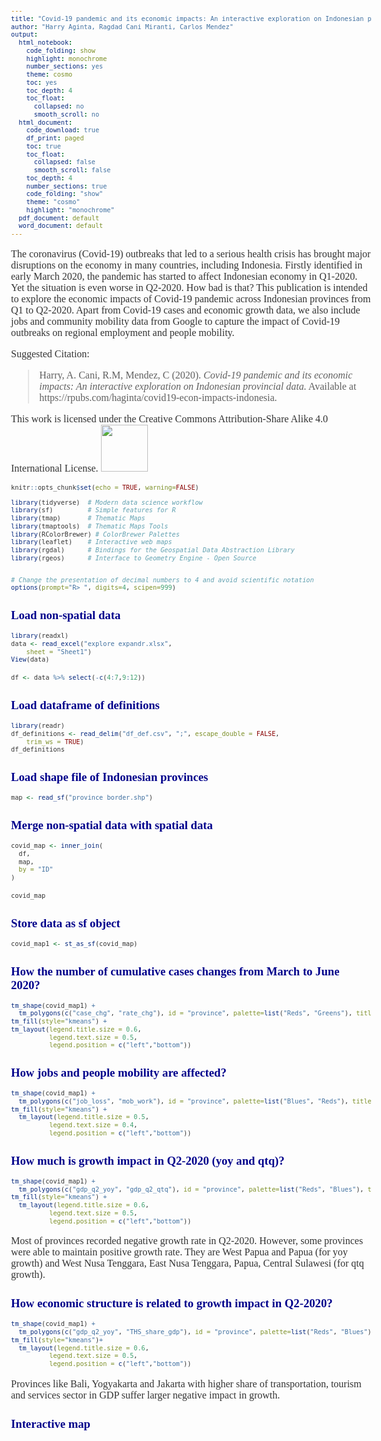 ```yaml
---
title: "Covid-19 pandemic and its economic impacts: An interactive exploration on Indonesian provincial data"
author: "Harry Aginta, Ragdad Cani Miranti, Carlos Mendez"
output:
  html_notebook:
    code_folding: show
    highlight: monochrome
    number_sections: yes
    theme: cosmo
    toc: yes
    toc_depth: 4
    toc_float:
      collapsed: no
      smooth_scroll: no
  html_document:
    code_download: true
    df_print: paged
    toc: true
    toc_float:
      collapsed: false
      smooth_scroll: false
    toc_depth: 4
    number_sections: true
    code_folding: "show"
    theme: "cosmo"
    highlight: "monochrome"
  pdf_document: default
  word_document: default
---
```



<style>
h1.title {font-size: 18pt; color: DarkBlue;} 
body, h1, h2, h3, h4 {font-family: "Palatino", serif;}
body {font-size: 12pt;}
/* Headers */
h1,h2,h3,h4,h5,h6{font-size: 14pt; color: #00008B;}
body {color: #333333;}
a, a:hover {color: #8B3A62;}
pre {font-size: 12px;}
</style>

The coronavirus (Covid-19) outbreaks that led to a serious health crisis has brought major disruptions on the economy in many countries, including Indonesia. Firstly identified in early March 2020, the pandemic has started to affect Indonesian economy in Q1-2020. Yet the situation is even worse in Q2-2020. How bad is that? This publication is intended to explore the economic impacts of Covid-19 pandemic across Indonesian provinces from Q1 to Q2-2020. Apart from Covid-19 cases and economic growth data, we also include jobs and community mobility data from Google to capture the impact of Covid-19 outbreaks on regional employment and people mobility.

Suggested Citation: 

> Harry, A. Cani, R.M, Mendez, C (2020). _Covid-19 pandemic and its economic impacts: An interactive exploration on Indonesian provincial data._ Available at https://rpubs.com/haginta/covid19-econ-impacts-indonesia.

This work is licensed under the Creative Commons Attribution-Share Alike 4.0 International License. 
![](CCLicense.png){width=75px}

```r
knitr::opts_chunk$set(echo = TRUE, warning=FALSE)

library(tidyverse)  # Modern data science workflow
library(sf)         # Simple features for R
library(tmap)       # Thematic Maps
library(tmaptools)  # Thematic Maps Tools
library(RColorBrewer) # ColorBrewer Palettes
library(leaflet)    # Interactive web maps
library(rgdal)      # Bindings for the Geospatial Data Abstraction Library
library(rgeos)      # Interface to Geometry Engine - Open Source 


# Change the presentation of decimal numbers to 4 and avoid scientific notation
options(prompt="R> ", digits=4, scipen=999)
```


# Load non-spatial data

```r
library(readxl)
data <- read_excel("explore expandr.xlsx", 
    sheet = "Sheet1")
View(data)
```

```r
df <- data %>% select(-c(4:7,9:12))
```

# Load dataframe of definitions
```r
library(readr)
df_definitions <- read_delim("df_def.csv", ";", escape_double = FALSE, 
    trim_ws = TRUE)
df_definitions
```

# Load shape file of Indonesian provinces
```r
map <- read_sf("province border.shp")
```

# Merge non-spatial data with spatial data
```r
covid_map <- inner_join(
  df,
  map,
  by = "ID"
)
```

```r
covid_map
```

# Store data as sf object
```r
covid_map1 <- st_as_sf(covid_map)
```

# How the number of cumulative cases changes from March to June 2020?

```r
tm_shape(covid_map1) +
  tm_polygons(c("case_chg", "rate_chg"), id = "province", palette=list("Reds", "Greens"), title=c("Change in number of cumulative cases (Mar to Jun)", "Change in rate of cumulative cases (Mar to Jun)")) +
tm_fill(style="kmeans") +
tm_layout(legend.title.size = 0.6,
          legend.text.size = 0.5,
          legend.position = c("left","bottom"))
```

#  How jobs and people mobility are affected?
```r
tm_shape(covid_map1) +
  tm_polygons(c("job_loss", "mob_work"), id = "province", palette=list("Blues", "Reds"), title=c("Number of jobs affected", "Mobility to work compared to baseline")) +
tm_fill(style="kmeans") +
  tm_layout(legend.title.size = 0.5,
          legend.text.size = 0.4,
          legend.position = c("left","bottom"))
```

#  How much is growth impact in Q2-2020 (yoy and qtq)?
```r
tm_shape(covid_map1) +
  tm_polygons(c("gdp_q2_yoy", "gdp_q2_qtq"), id = "province", palette=list("Reds", "Blues"), title=c("GDP growth Q2-2020 (yoy)", "GDP growth Q2-2020 (qtq)")) +
tm_fill(style="kmeans") +
  tm_layout(legend.title.size = 0.6,
          legend.text.size = 0.5,
          legend.position = c("left","bottom"))
```

Most of provinces recorded negative growth rate in Q2-2020. However, some provinces were able to maintain positive growth rate. They are West Papua and Papua (for yoy growth) and West Nusa Tenggara, East Nusa Tenggara, Papua, Central Sulawesi (for qtq growth).


#  How economic structure is related to growth impact in Q2-2020?
```r
tm_shape(covid_map1) +
  tm_polygons(c("gdp_q2_yoy", "THS_share_gdp"), id = "province", palette=list("Reds", "Blues"), title=c("GDP growth Q2-2020 (yoy)", "THS share to GDP (%)")) +
tm_fill(style="kmeans")+
  tm_layout(legend.title.size = 0.6,
          legend.text.size = 0.5,
          legend.position = c("left","bottom"))
```

Provinces like Bali, Yogyakarta and Jakarta with higher share of transportation, tourism and services sector in GDP suffer larger negative impact in growth.

# Interactive map

